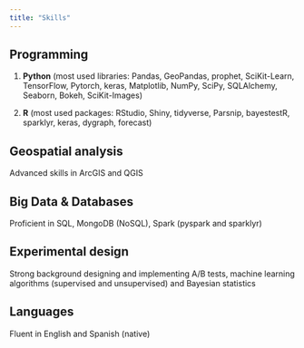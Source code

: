 ```yaml
---
title: "Skills"
---
```



## Programming


1. **Python** (most used libraries: Pandas, GeoPandas, prophet, SciKit-Learn, TensorFlow, Pytorch, keras, Matplotlib, NumPy, SciPy, SQLAlchemy, Seaborn, Bokeh, SciKit-Images)

2. **R** (most used packages: RStudio, Shiny, tidyverse, Parsnip, bayestestR, sparklyr, keras, dygraph, forecast)

## Geospatial analysis

Advanced skills in ArcGIS and QGIS

## Big Data & Databases

Proficient in SQL, MongoDB (NoSQL), Spark (pyspark and sparklyr) 

## Experimental design

Strong background designing and implementing A/B tests, machine learning algorithms (supervised and unsupervised) and Bayesian statistics

## Languages
Fluent in English and Spanish (native)



